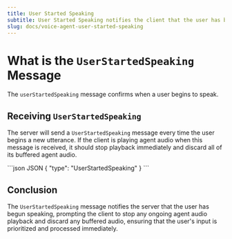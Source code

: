 ```yaml
---
title: User Started Speaking
subtitle: User Started Speaking notifies the client that the user has begun speaking.
slug: docs/voice-agent-user-started-speaking
---
```



<Markdown src="../snippets/voice-agent.mdx" />

# What is the `UserStartedSpeaking` Message

The `userStartedSpeaking` message confirms when a user begins to speak.

## Receiving `UserStartedSpeaking`

The server will send a `UserStartedSpeaking` message every time the user begins a new utterance. If the client is playing agent audio when this message is received, it should stop playback immediately and discard all of its buffered agent audio.

<CodeGroup>
  ```json JSON
  {
    "type": "UserStartedSpeaking"  
  }
  ```
</CodeGroup>

## Conclusion

The `UserStartedSpeaking` message notifies the server that the user has begun speaking, prompting the client to stop any ongoing agent audio playback and discard any buffered audio, ensuring that the user's input is prioritized and processed immediately.
